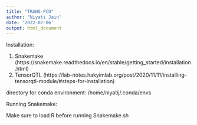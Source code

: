 ```yaml
---
title: "TRANS-PCO"
author: "Niyati Jain"
date: '2022-07-06'
output: html_document
---
```


Installation:

1. Snakemake (https://snakemake.readthedocs.io/en/stable/getting_started/installation.html)
2. TensorQTL (https://lab-notes.hakyimlab.org/post/2020/11/11/installing-tensorqtl-module/#steps-for-installation)

directory for conda environment: /home/niyatij/.conda/envs

Running Snakemake:

Make sure to load R before running Snakemake.sh 
